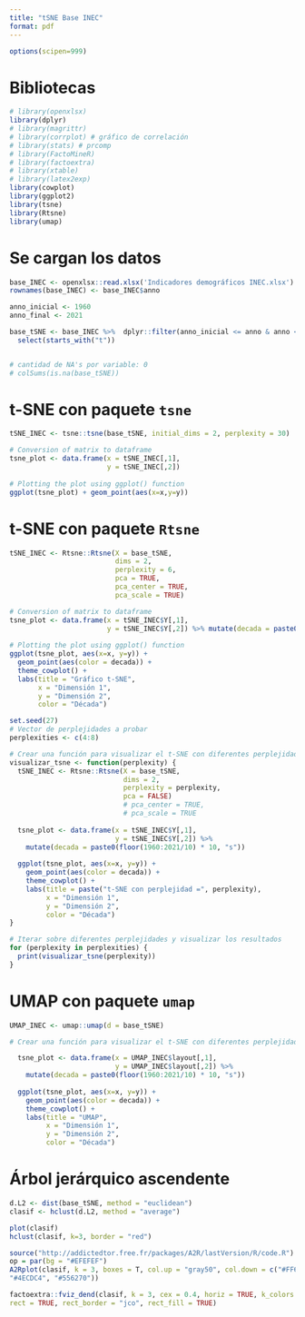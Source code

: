 ```yaml
---
title: "tSNE Base INEC"
format: pdf
---
```


```r
options(scipen=999)
```

# Bibliotecas

```r
# library(openxlsx)
library(dplyr)
# library(magrittr)
# library(corrplot) # gráfico de correlación
# library(stats) # prcomp
# library(FactoMineR)
# library(factoextra)
# library(xtable)
# library(latex2exp)
library(cowplot)
library(ggplot2)
library(tsne)
library(Rtsne)
library(umap)

```

# Se cargan los datos

```r
base_INEC <- openxlsx::read.xlsx('Indicadores demográficos INEC.xlsx')
rownames(base_INEC) <- base_INEC$anno
```

```r
anno_inicial <- 1960
anno_final <- 2021

base_tSNE <- base_INEC %>%  dplyr::filter(anno_inicial <= anno & anno <= anno_final) %>%
  select(starts_with("t"))


# cantidad de NA's por variable: 0
# colSums(is.na(base_tSNE)) 
```

# t-SNE con paquete $\texttt{tsne}$ 

```r
tSNE_INEC <- tsne::tsne(base_tSNE, initial_dims = 2, perplexity = 30)
```

```r
# Conversion of matrix to dataframe
tsne_plot <- data.frame(x = tSNE_INEC[,1], 
                        y = tSNE_INEC[,2])
 
# Plotting the plot using ggplot() function
ggplot(tsne_plot) + geom_point(aes(x=x,y=y))
```

# t-SNE con paquete $\texttt{Rtsne}$ 

```r
tSNE_INEC <- Rtsne::Rtsne(X = base_tSNE, 
                          dims = 2, 
                          perplexity = 6, 
                          pca = TRUE, 
                          pca_center = TRUE,
                          pca_scale = TRUE)

# Conversion of matrix to dataframe
tsne_plot <- data.frame(x = tSNE_INEC$Y[,1], 
                        y = tSNE_INEC$Y[,2]) %>% mutate(decada = paste0(floor(1960:2021/10) * 10, "s"))
 
# Plotting the plot using ggplot() function
ggplot(tsne_plot, aes(x=x, y=y)) +
  geom_point(aes(color = decada)) +
  theme_cowplot() +
  labs(title = "Gráfico t-SNE",
       x = "Dimensión 1",
       y = "Dimensión 2",
       color = "Década")
```
```r
set.seed(27)
# Vector de perplejidades a probar
perplexities <- c(4:8)

# Crear una función para visualizar el t-SNE con diferentes perplejidades
visualizar_tsne <- function(perplexity) {
  tSNE_INEC <- Rtsne::Rtsne(X = base_tSNE, 
                            dims = 2, 
                            perplexity = perplexity, 
                            pca = FALSE)
                            # pca_center = TRUE,
                            # pca_scale = TRUE
  
  tsne_plot <- data.frame(x = tSNE_INEC$Y[,1], 
                          y = tSNE_INEC$Y[,2]) %>% 
    mutate(decada = paste0(floor(1960:2021/10) * 10, "s"))
  
  ggplot(tsne_plot, aes(x=x, y=y)) +
    geom_point(aes(color = decada)) +
    theme_cowplot() +
    labs(title = paste("t-SNE con perplejidad =", perplexity),
         x = "Dimensión 1",
         y = "Dimensión 2",
         color = "Década")
}

# Iterar sobre diferentes perplejidades y visualizar los resultados
for (perplexity in perplexities) {
  print(visualizar_tsne(perplexity))
}

```

# UMAP con paquete $\texttt{umap}$ 

```r
UMAP_INEC <- umap::umap(d = base_tSNE)
```

```r


# Crear una función para visualizar el t-SNE con diferentes perplejidades

  tsne_plot <- data.frame(x = UMAP_INEC$layout[,1], 
                          y = UMAP_INEC$layout[,2]) %>% 
    mutate(decada = paste0(floor(1960:2021/10) * 10, "s"))
  
  ggplot(tsne_plot, aes(x=x, y=y)) +
    geom_point(aes(color = decada)) +
    theme_cowplot() +
    labs(title = "UMAP",
         x = "Dimensión 1",
         y = "Dimensión 2",
         color = "Década")

```


# Árbol jerárquico ascendente

```r
d.L2 <- dist(base_tSNE, method = "euclidean")
clasif <- hclust(d.L2, method = "average")
```

```r
plot(clasif)
hclust(clasif, k=3, border = "red")
```
```r
source("http://addictedtor.free.fr/packages/A2R/lastVersion/R/code.R")
op = par(bg = "#EFEFEF")
A2Rplot(clasif, k = 3, boxes = T, col.up = "gray50", col.down = c("#FF6B6B",
"#4ECDC4", "#556270"))
```

```r
factoextra::fviz_dend(clasif, k = 3, cex = 0.4, horiz = TRUE, k_colors = "jco",
rect = TRUE, rect_border = "jco", rect_fill = TRUE)
```

